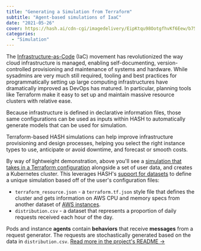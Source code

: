 ```yaml
---
title: "Generating a Simulation from Terraform"
subtitle: "Agent-based simulations of IaaC"
date: "2021-05-26"
cover: https://hash.ai/cdn-cgi/imagedelivery/EipKtqu98OotgfhvKf6Eew/b75cf25b-2c82-4dc9-c3f1-dafcff550900/public
categories:
  - "Simulation"
---
```


The [Infrastructure-as-Code](https://en.wikipedia.org/wiki/Infrastructure_as_code) (IaC) movement has revolutionized the way cloud infrastructure is managed, enabling self-documenting, version-controlled provisioning and maintenance of systems and hardware. While sysadmins are very much still required, tooling and best practices for programmatically setting up large computing infrastructures have dramatically improved as DevOps has matured. In particular, planning tools like Terraform make it easy to set up and maintain massive resource clusters with relative ease.

Because infrastructure is defined in declarative information files, those same configurations can be used as inputs within HASH to automatically generate models that can be used for simulation.

Terraform-based HASH simulations can help improve infrastructure provisioning and design processes, helping you select the right instance types to use, anticipate or avoid downtime, and forecast or smooth costs.

By way of lightweight demonstration, above you'll see a [simulation that takes in a Terraform configuration](https://simulation.hash.ai/@hash/terraform-simulation) alongside a set of user data, and creates a Kubernetes cluster. This leverages HASH's [support for datasets](https://hash.dev/docs/simulations/creating-simulations/datasets) to define a unique simulation based off of the user's configuration files:

- `terraform_resource.json` - a `terraform.tf.json` style file that defines the cluster and gets information on AWS CPU and memory specs from another dataset of [AWS instances](https://simulation.hash.ai/@hash/aws-instances).
- `distribution.csv` - a dataset that represents a proportion of daily requests received each hour of the day.

Pods and instance **agents** contain **behaviors** that receive **messages** from a request generator. The requests are stochastically generated based on the data in `distribution.csv`. [Read more in the project's README ->](https://simulation.hash.ai/@hash/terraform-simulation)
